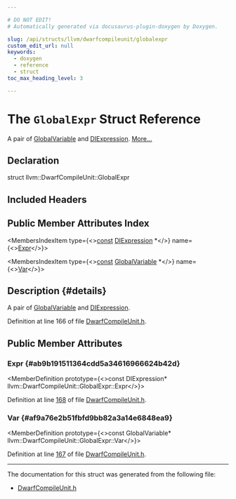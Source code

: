 ```yaml
---

# DO NOT EDIT!
# Automatically generated via docusaurus-plugin-doxygen by Doxygen.

slug: /api/structs/llvm/dwarfcompileunit/globalexpr
custom_edit_url: null
keywords:
  - doxygen
  - reference
  - struct
toc_max_heading_level: 3

---
```





# The `GlobalExpr` Struct Reference

<DoxygenPage pluginConfig={pluginConfig}>

A pair of <a href="/docs/api/classes/llvm/globalvariable">GlobalVariable</a> and <a href="/docs/api/classes/llvm/diexpression">DIExpression</a>. <a href="#details">More...</a>

## Declaration

<CodeBlock>struct llvm::DwarfCompileUnit::GlobalExpr</CodeBlock>

## Included Headers

<IncludesList>
<IncludesListItem
  filePath="CodeGen/AsmPrinter/DwarfCompileUnit.h"
  permalink="/docs/api/files/lib/lib/codegen/lib/codegen/asmprinter/dwarfcompileunit-h"
  isLocal="true" />
</IncludesList>

## Public Member Attributes Index

<MembersIndex>

<MembersIndexItem
  type={<><a href="/docs/api/files/lib/lib/target/lib/target/aarch64/aarch64promoteconstant-cpp/#a90f8350fecae261c25be85d38b451bff">const</a> <a href="/docs/api/classes/llvm/diexpression">DIExpression</a> &#42;</>}
  name={<><a href="#ab9b191511364cdd5a34616966624b42d">Expr</a></>}>
</MembersIndexItem>

<MembersIndexItem
  type={<><a href="/docs/api/files/lib/lib/target/lib/target/aarch64/aarch64promoteconstant-cpp/#a90f8350fecae261c25be85d38b451bff">const</a> <a href="/docs/api/classes/llvm/globalvariable">GlobalVariable</a> &#42;</>}
  name={<><a href="#af9a76e2b51fbfd9bb82a3a14e6848ea9">Var</a></>}>
</MembersIndexItem>

</MembersIndex>

## Description {#details}

A pair of <a href="/docs/api/classes/llvm/globalvariable">GlobalVariable</a> and <a href="/docs/api/classes/llvm/diexpression">DIExpression</a>.

Definition at line 166 of file <a href="/docs/api/files/lib/lib/codegen/lib/codegen/asmprinter/dwarfcompileunit-h">DwarfCompileUnit.h</a>.

<SectionDefinition>

## Public Member Attributes

### Expr {#ab9b191511364cdd5a34616966624b42d}

<MemberDefinition
  prototype={<>const DIExpression&#42; llvm::DwarfCompileUnit::GlobalExpr::Expr</>}>

Definition at line <a href="/docs/api/files/lib/lib/codegen/lib/codegen/asmprinter/dwarfcompileunit-h/#l00168">168</a> of file <a href="/docs/api/files/lib/lib/codegen/lib/codegen/asmprinter/dwarfcompileunit-h">DwarfCompileUnit.h</a>.
</MemberDefinition>

### Var {#af9a76e2b51fbfd9bb82a3a14e6848ea9}

<MemberDefinition
  prototype={<>const GlobalVariable&#42; llvm::DwarfCompileUnit::GlobalExpr::Var</>}>

Definition at line <a href="/docs/api/files/lib/lib/codegen/lib/codegen/asmprinter/dwarfcompileunit-h/#l00167">167</a> of file <a href="/docs/api/files/lib/lib/codegen/lib/codegen/asmprinter/dwarfcompileunit-h">DwarfCompileUnit.h</a>.
</MemberDefinition>

</SectionDefinition>

<hr/>

The documentation for this struct was generated from the following file:

<ul>
<li><a href="/docs/api/files/lib/lib/codegen/lib/codegen/asmprinter/dwarfcompileunit-h">DwarfCompileUnit.h</a></li>
</ul>

</DoxygenPage>
